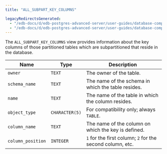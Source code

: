 ```yaml
---
title: "ALL_SUBPART_KEY_COLUMNS"

legacyRedirectsGenerated:
  - "/edb-docs/d/edb-postgres-advanced-server/user-guides/database-compatibility-for-oracle-developers-catalog-views-guide/13/all_subpart_key_columns.html"
  - "/edb-docs/d/edb-postgres-advanced-server/user-guides/database-compatibility-for-oracle-developers-catalog-views-guide/latest/all_subpart_key_columns.html"
---
```


<div id="all_subpart_key_columns" class="registered_link"></div>

The `ALL_SUBPART_KEY_COLUMNS` view provides information about the key columns of those partitioned tables which are subpartitioned that reside in the database.

| Name              | Type           | Description                                               |
| ----------------- | -------------- | --------------------------------------------------------- |
| `owner`           | `TEXT`         | The owner of the table.                                   |
| `schema_name`     | `TEXT`         | The name of the schema in which the table resides.        |
| `name`            | `TEXT`         | The name of the table in which the column resides.        |
| `object_type`     | `CHARACTER(5)` | For compatibility only; always `TABLE`.                   |
| `column_name`     | `TEXT`         | The name of the column on which the key is defined.       |
| `column_position` | `INTEGER`      | `1` for the first column; `2` for the second column, etc. |
